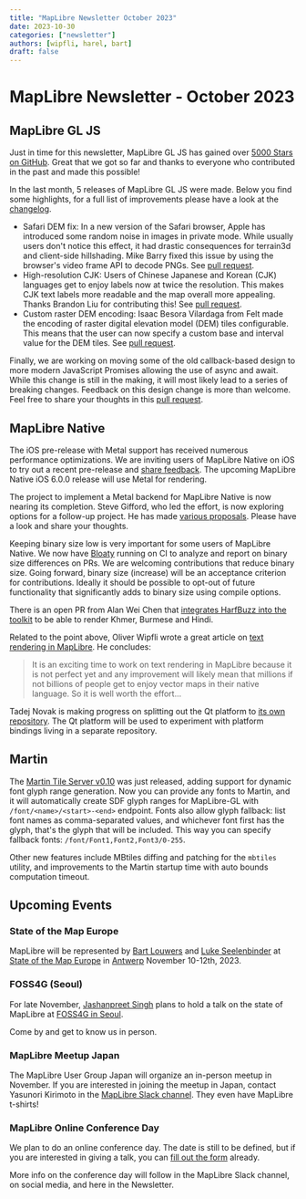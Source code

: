 ```yaml
---
title: "MapLibre Newsletter October 2023"
date: 2023-10-30
categories: ["newsletter"]
authors: [wipfli, harel, bart]
draft: false
---
```


# MapLibre Newsletter - October 2023

## MapLibre GL JS

Just in time for this newsletter, MapLibre GL JS has gained over [5000 Stars on GitHub](https://github.com/maplibre/maplibre-gl-js/stargazers). Great that we got so far and thanks to everyone who contributed in the past and made this possible!

In the last month, 5 releases of MapLibre GL JS were made. Below you find some highlights, for a full list of improvements please have a look at the [changelog](https://github.com/maplibre/maplibre-gl-js/blob/main/CHANGELOG.md).

- Safari DEM fix: In a new version of the Safari browser, Apple has introduced some random noise in images in private mode. While usually users don't notice this effect, it had drastic consequences for terrain3d and client-side hillshading. Mike Barry fixed this issue by using the browser's video frame API to decode PNGs. See [pull request](https://github.com/maplibre/maplibre-gl-js/pull/3185).
- High-resolution CJK: Users of Chinese Japanese and Korean (CJK) languages get to enjoy labels now at twice the resolution. This makes CJK text labels more readable and the map overall more appealing. Thanks Brandon Liu for contributing this! See [pull request](https://github.com/maplibre/maplibre-gl-js/pull/3006).
- Custom raster DEM encoding: Isaac Besora Vilardaga from Felt made the encoding of raster digital elevation model (DEM) tiles configurable. This means that the user can now specify a custom base and interval value for the DEM tiles. See [pull request](https://github.com/maplibre/maplibre-gl-js/pull/3087).

Finally, we are working on moving some of the old callback-based design to more modern JavaScript Promises allowing the use of async and await. While this change is still in the making, it will most likely lead to a series of breaking changes. Feedback on this design change is more than welcome. Feel free to share your thoughts in this [pull request](https://github.com/maplibre/maplibre-gl-js/pull/3233).

## MapLibre Native

The iOS pre-release with Metal support has received numerous performance optimizations. We are inviting users of MapLibre Native on iOS to try out a recent pre-release and [share feedback](https://github.com/maplibre/maplibre-native/issues/1609). The upcoming MapLibre Native iOS 6.0.0 release will use Metal for rendering.

The project to implement a Metal backend for MapLibre Native is now nearing its completion. Steve Gifford, who led the effort, is now exploring options for a follow-up project. He has made [various proposals](https://github.com/maplibre/maplibre/discussions?discussions_q=is%3Aopen+author%3Asjg-wdw+Native). Please have a look and share your thoughts.

Keeping binary size low is very important for some users of MapLibre Native. We now have [Bloaty](https://github.com/google/bloaty) running on CI to analyze and report on binary size differences on PRs. We are welcoming contributions that reduce binary size. Going forward, binary size (increase) will be an acceptance criterion for contributions. Ideally it should be possible to opt-out of future functionality that significantly adds to binary size using compile options.

There is an open PR from Alan Wei Chen that [integrates HarfBuzz into the toolkit](https://github.com/maplibre/maplibre-native/pull/1439) to be able to render Khmer, Burmese and Hindi.

Related to the point above, Oliver Wipfli wrote a great article on [text rendering in MapLibre](https://github.com/wipfli/about-text-rendering-in-maplibre). He concludes:

> It is an exciting time to work on text rendering in MapLibre because it is not perfect yet and any improvement will likely mean that millions if not billions of people get to enjoy vector maps in their native language. So it is well worth the effort...

Tadej Novak is making progress on splitting out the Qt platform to [its own repository](https://github.com/maplibre/maplibre-native-qt). The Qt platform will be used to experiment with platform bindings living in a separate repository.

## Martin

The [Martin Tile Server v0.10](https://github.com/maplibre/martin/releases/tag/v0.10.0) was just released, adding support for dynamic font glyph range generation. Now you can provide any fonts to Martin, and it will automatically create SDF glyph ranges for MapLibre-GL with `/font/<name>/<start>-<end>` endpoint. Fonts also allow glyph fallback: list font names as comma-separated values, and whichever font first has the glyph, that's the glyph that will be included. This way you can specify fallback fonts: `/font/Font1,Font2,Font3/0-255`.

Other new features include MBtiles diffing and patching for the `mbtiles` utility, and improvements to the Martin startup time with auto bounds computation timeout.

## Upcoming Events

### State of the Map Europe

MapLibre will be represented by [Bart Louwers](https://github.com/louwers) and [Luke Seelenbinder](https://github.com/lseelenbinder) at [State of the Map Europe](https://stateofthemap.eu/) in [Antwerp](https://www.openstreetmap.org/search?query=Filip%20Williotstraat%209%2C%202600%20Antwerpen%2C%20Belgien#map=19/51.18690/4.43596) November 10-12th, 2023.

### FOSS4G (Seoul)

For late November, [Jashanpreet Singh](https://github.com/jashanbhullar) plans to hold a talk on the state of MapLibre at [FOSS4G in Seoul](https://foss4g.asia/2023/).

Come by and get to know us in person.

### MapLibre Meetup Japan

The MapLibre User Group Japan will organize an in-person meetup in November. If you are interested in joining the meetup in Japan, contact Yasunori Kirimoto in the [MapLibre Slack channel](https://slack.openstreetmap.us/). They even have MapLibre t-shirts!

### MapLibre Online Conference Day

We plan to do an online conference day. The date is still to be defined, but if you are interested in giving a talk, you can [fill out the form](https://forms.gle/AKg63TnASSWXfZi66) already.

More info on the conference day will follow in the MapLibre Slack channel, on social media, and here in the Newsletter.
